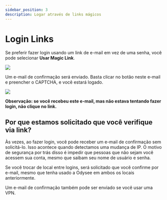 ---
sidebar_position: 3
description: Logar através de links mágicos
---

# Login Links

Se preferir fazer login usando um link de e-mail em vez de uma senha, você pode selecionar **Usar Magic Link**.

![](https://i.imgur.com/sxATuIE.png)

Um e-mail de confirmação será enviado. Basta clicar no botão neste e-mail e preencher o CAPTCHA, e você estará logado.

![](https://i.imgur.com/MttvyYb.png)

**Observação: se você recebeu este e-mail, mas não estava tentando fazer login, não clique no link.**

## Por que estamos solicitado que você verifique via link?

Às vezes, ao fazer login, você pode receber um e-mail de confirmação sem solicitá-lo. Isso acontece quando detectamos uma mudança de IP. O motivo de segurança por trás disso é impedir que pessoas que não sejam você acessem sua conta, mesmo que saibam seu nome de usuário e senha.

Se você trocar de local entre logins, será solicitado que você confirme por e-mail, mesmo que tenha usado a Odysee em ambos os locais anteriormente.

Um e-mail de confirmação também pode ser enviado se você usar uma VPN.

